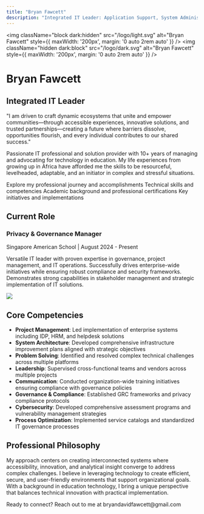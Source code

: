 ```yaml
---
title: "Bryan Fawcett"
description: "Integrated IT Leader: Application Support, System Administration, Project Management, and Technology Coordination Expert"
---
```


<img
  className="block dark:hidden"
  src="/logo/light.svg"
  alt="Bryan Fawcett"
  style={{ maxWidth: '200px', margin: '0 auto 2rem auto' }}
/>
<img
  className="hidden dark:block"
  src="/logo/dark.svg"
  alt="Bryan Fawcett"
  style={{ maxWidth: '200px', margin: '0 auto 2rem auto' }}
/>

# Bryan Fawcett

## Integrated IT Leader

"I am driven to craft dynamic ecosystems that unite and empower communities—through accessible experiences, innovative solutions, and trusted partnerships—creating a future where barriers dissolve, opportunities flourish, and every individual contributes to our shared success."

Passionate IT professional and solution provider with 10+ years of managing and advocating for technology in education. My life experiences from growing up in Africa have afforded me the skills to be resourceful, levelheaded, adaptable, and an initiator in complex and stressful situations.

<CardGroup cols={2}>
  <Card
    title="Professional Experience"
    icon="briefcase"
    href="/experience"
  >
    Explore my professional journey and accomplishments
  </Card>
  <Card
    title="Skills & Expertise"
    icon="code"
    href="/skills"
  >
    Technical skills and competencies
  </Card>
  <Card
    title="Education & Certifications"
    icon="graduation-cap"
    href="/education"
  >
    Academic background and professional certifications
  </Card>
  <Card
    title="Projects"
    icon="diagram-project"
    href="/projects"
  >
    Key initiatives and implementations
  </Card>
</CardGroup>

## Current Role

<Card>
  <div className="flex flex-col md:flex-row gap-3">
    <div className="md:w-2/3">
      <h3>Privacy & Governance Manager</h3>
      <p className="text-sm mt-1 text-gray-500">Singapore American School | August 2024 - Present</p>
      <p className="mt-3">
        Versatile IT leader with proven expertise in governance, project management, and IT operations. Successfully drives enterprise-wide initiatives while ensuring robust compliance and security frameworks. Demonstrates strong capabilities in stakeholder management and strategic implementation of IT solutions.
      </p>
    </div>
    <div className="md:w-1/3 flex flex-col justify-center">
      <img src="https://mintlify-assets.b-cdn.net/bigbend.jpg" className="rounded-lg" />
    </div>
  </div>
</Card>

## Core Competencies

- **Project Management**: Led implementation of enterprise systems including IDP, HRM, and helpdesk solutions
- **System Architecture**: Developed comprehensive infrastructure improvement plans aligned with strategic objectives
- **Problem Solving**: Identified and resolved complex technical challenges across multiple platforms
- **Leadership**: Supervised cross-functional teams and vendors across multiple projects
- **Communication**: Conducted organization-wide training initiatives ensuring compliance with governance policies
- **Governance & Compliance**: Established GRC frameworks and privacy compliance protocols
- **Cybersecurity**: Developed comprehensive assessment programs and vulnerability management strategies
- **Process Optimization**: Implemented service catalogs and standardized IT governance processes

## Professional Philosophy

My approach centers on creating interconnected systems where accessibility, innovation, and analytical insight converge to address complex challenges. I believe in leveraging technology to create efficient, secure, and user-friendly environments that support organizational goals. With a background in education technology, I bring a unique perspective that balances technical innovation with practical implementation.

<Note>
  Ready to connect? Reach out to me at bryandavidfawcett@gmail.com
</Note>